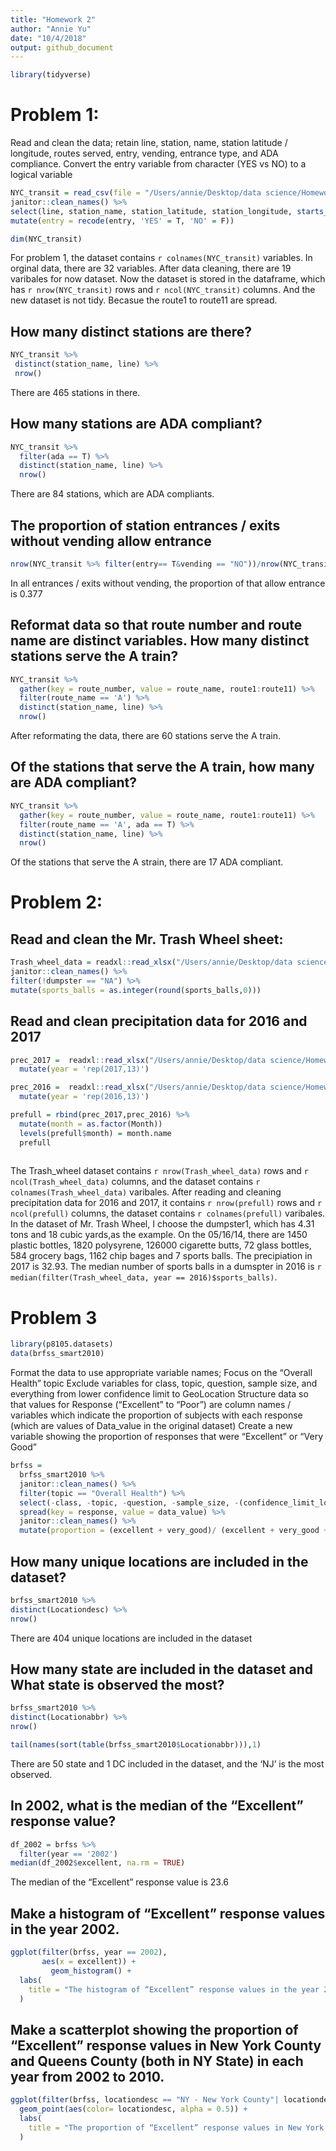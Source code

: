 ```yaml
---
title: "Homework 2"
author: "Annie Yu"
date: "10/4/2018"
output: github_document
---
```


```r
library(tidyverse)
```

# Problem 1:

Read and clean the data; retain line, station, name, station latitude / longitude, routes served, entry, vending, entrance type, and ADA compliance. Convert the entry variable from character (YES vs NO) to a logical variable

```r
NYC_transit = read_csv(file = "/Users/annie/Desktop/data science/Homework/Homework_2/NYC_Transit_Subway_Entrance_And_Exit_Data.csv") %>% 
janitor::clean_names() %>% 
select(line, station_name, station_latitude, station_longitude, starts_with("route"), entry, vending, entrance_type, ada) %>% 
mutate(entry = recode(entry, 'YES' = T, 'NO' = F)) 

dim(NYC_transit)

```
For problem 1, the dataset contains `r colnames(NYC_transit)` variables. In orginal data, there are 32 variables. After data cleaning, there are 19 varibales for now dataset. Now the dataset is stored in the dataframe, which has `r nrow(NYC_transit)` rows and `r ncol(NYC_transit)` columns. And the new dataset is not tidy. Becasue the route1 to route11 are spread. 


## How many distinct stations are there?
```r
NYC_transit %>%
 distinct(station_name, line) %>% 
 nrow()
```
There are 465 stations in there.


## How many stations are ADA compliant?
```r
NYC_transit %>% 
  filter(ada == T) %>% 
  distinct(station_name, line) %>% 
  nrow()
```
There are 84 stations, which are ADA compliants.


## The proportion of station entrances / exits without vending allow entrance
```r
nrow(NYC_transit %>% filter(entry== T&vending == "NO"))/nrow(NYC_transit %>%  filter(vending =="NO"))
```
In all entrances / exits without vending, the proportion of that allow entrance is 0.377


## Reformat data so that route number and route name are distinct variables. How many distinct stations serve the A train?
```r
NYC_transit %>% 
  gather(key = route_number, value = route_name, route1:route11) %>% 
  filter(route_name == 'A') %>% 
  distinct(station_name, line) %>% 
  nrow()

```
After reformating the data, there are 60 stations serve the A train.


## Of the stations that serve the A train, how many are ADA compliant?
```r
NYC_transit %>% 
  gather(key = route_number, value = route_name, route1:route11) %>%
  filter(route_name == 'A', ada == T) %>% 
  distinct(station_name, line) %>% 
  nrow()
```
Of the stations that serve the A strain, there are 17 ADA compliant.


# Problem 2:

## Read and clean the Mr. Trash Wheel sheet:
```r
Trash_wheel_data = readxl::read_xlsx("/Users/annie/Desktop/data science/Homework/Homework_2/HealthyHarborWaterWheelTotals2018-7-28.xlsx", range = 'A2:N338') %>%  
janitor::clean_names() %>% 
filter(!dumpster == "NA") %>% 
mutate(sports_balls = as.integer(round(sports_balls,0)))
```

## Read and clean precipitation data for 2016 and 2017
```r
prec_2017 =  readxl::read_xlsx("/Users/annie/Desktop/data science/Homework/Homework_2/HealthyHarborWaterWheelTotals2018-7-28.xlsx", sheet = 4, range = 'A2:B15') %>% 
  mutate(year = 'rep(2017,13)') 
```

```r
prec_2016 =  readxl::read_xlsx("/Users/annie/Desktop/data science/Homework/Homework_2/HealthyHarborWaterWheelTotals2018-7-28.xlsx", sheet = 5, range = 'A2:B15') %>% 
  mutate(year = 'rep(2016,13)') 
```

```r
prefull = rbind(prec_2017,prec_2016) %>% 
  mutate(month = as.factor(Month)) 
  levels(prefull$month) = month.name
  prefull
  
```

The Trash_wheel dataset contains `r nrow(Trash_wheel_data)` rows and `r ncol(Trash_wheel_data)` columns, and the dataset contains `r colnames(Trash_wheel_data)` varibales. After reading and cleaning precipitation data for 2016 and 2017, it contains `r nrow(prefull)` rows and `r ncol(prefull)` columns, the dataset contains `r colnames(prefull)` varibales. In the dataset of Mr. Trash Wheel, I choose the dumpster1, which has 4.31 tons and 18 cubic yards,as the example. On the 05/16/14, there are 1450 plastic bottles, 1820 polysyrene, 126000 cigarette butts, 72 glass bottles, 584 grocery bags, 1162 chip bages and 7 sports balls. The precipiation in 2017 is 32.93. The median number of sports balls in a dumspter in 2016 is `r median(filter(Trash_wheel_data, year == 2016)$sports_balls)`.



# Problem 3  
```r
library(p8105.datasets)
data(brfss_smart2010)
```

Format the data to use appropriate variable names;
Focus on the “Overall Health” topic
Exclude variables for class, topic, question, sample size, and everything from lower confidence limit to  GeoLocation
Structure data so that values for Response (“Excellent” to “Poor”) are column names / variables which indicate the proportion of subjects with each response (which are values of Data_value in the original dataset)
Create a new variable showing the proportion of responses that were “Excellent” or “Very Good”
```r
brfss =
  brfss_smart2010 %>% 
  janitor::clean_names() %>%
  filter(topic == "Overall Health") %>% 
  select(-class, -topic, -question, -sample_size, -(confidence_limit_low:geo_location)) %>% 
  spread(key = response, value = data_value) %>% 
  janitor::clean_names() %>%
  mutate(proportion = (excellent + very_good)/ (excellent + very_good + good + fair + poor))
```

## How many unique locations are included in the dataset?
```r
brfss_smart2010 %>% 
distinct(Locationdesc) %>% 
nrow()

```
There are 404 unique locations are included in the dataset


## How many state are included in the dataset and What state is observed the most?
```r
brfss_smart2010 %>%
distinct(Locationabbr) %>% 
nrow()

tail(names(sort(table(brfss_smart2010$Locationabbr))),1)
```
There are 50 state and 1 DC included in the dataset, and the 'NJ' is the most observed.


## In 2002, what is the median of the “Excellent” response value?
```r
df_2002 = brfss %>%
  filter(year == '2002')
median(df_2002$excellent, na.rm = TRUE)
```
The median of the "Excellent" response value is 23.6

 
## Make a histogram of “Excellent” response values in the year 2002.
```r
ggplot(filter(brfss, year == 2002),
       aes(x = excellent)) +
         geom_histogram() +
  labs(
    title = "The histogram of “Excellent” response values in the year 2002"
  )
```


## Make a scatterplot showing the proportion of “Excellent” response values in New York County and Queens County (both in NY State) in each year from 2002 to 2010.
```r
ggplot(filter(brfss, locationdesc == "NY - New York County"| locationdesc == "NY - Queens County"), aes(x = year, y = excellent))+
  geom_point(aes(color= locationdesc, alpha = 0.5)) +
  labs(
    title = "The proportion of “Excellent” response values in New York County and Queens County in each year from 2002 to 2010"
  )
  
```



